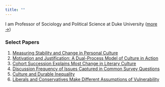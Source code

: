 ```yaml
---
title: ""
---
```


I am Professor of Sociology and Political Science at Duke University \([more &rarr;](/about.qmd)\)

### Select Papers

1. [Measuring Stability and Change in Personal Culture](https://journals.sagepub.com/doi/full/10.1177/0003122420921538){target="_blank"}
1. [Motivation and Justification: A Dual-Process Model of Culture in Action](https://scholar.google.com/citations?view_op=view_citation&hl=en&user=cr6RG1QAAAAJ&citation_for_view=cr6RG1QAAAAJ:u5HHmVD_uO8C){target="_blank"}
1. [Cohort Succession Explains Most Change in Literary Culture](https://sociologicalscience.com/articles-v9-8-184/){target="_blank"}
1. [Discussion Frequency of Issues Captured in Common Survey Questions](https://sociologicalscience.com/articles-v12-12-256/){target="_blank"}
1. [Culture and Durable Inequality](https://www.annualreviews.org/content/journals/10.1146/annurev-soc-030320-102739){target="_blank"}
1. [Liberals and Conservatives Make Different Assumptions of Vulnerability](https://osf.io/preprints/psyarxiv/qsg7j){target="_blank"}